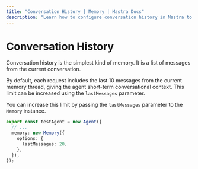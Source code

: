 ```yaml
---
title: "Conversation History | Memory | Mastra Docs"
description: "Learn how to configure conversation history in Mastra to store recent messages from the current conversation."
---
```


# Conversation History

Conversation history is the simplest kind of memory. It is a list of messages from the current conversation.

By default, each request includes the last 10 messages from the current memory thread, giving the agent short-term conversational context. This limit can be increased using the `lastMessages` parameter.

You can increase this limit by passing the `lastMessages` parameter to the `Memory` instance.

```typescript {3-7} showLineNumbers
export const testAgent = new Agent({
  // ...
  memory: new Memory({
    options: {
      lastMessages: 20,
    },
  }),
});
```
